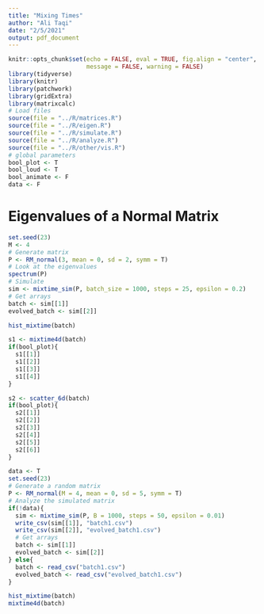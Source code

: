 ```yaml
---
title: "Mixing Times"
author: "Ali Taqi"
date: "2/5/2021"
output: pdf_document
---
```


```r
knitr::opts_chunk$set(echo = FALSE, eval = TRUE, fig.align = "center", 
                      message = FALSE, warning = FALSE)
library(tidyverse)
library(knitr)
library(patchwork)
library(gridExtra)
library(matrixcalc)
# Load files
source(file = "../R/matrices.R")
source(file = "../R/eigen.R")
source(file = "../R/simulate.R")
source(file = "../R/analyze.R")
source(file = "../R/other/vis.R")
# global parameters
bool_plot <- T
bool_loud <- T
bool_animate <- F
data <- F
```

# Eigenvalues of a Normal Matrix

```r
set.seed(23)
M <- 4
# Generate matrix
P <- RM_normal(3, mean = 0, sd = 2, symm = T)
# Look at the eigenvalues
spectrum(P)
# Simulate
sim <- mixtime_sim(P, batch_size = 1000, steps = 25, epsilon = 0.2)
# Get arrays
batch <- sim[[1]]
evolved_batch <- sim[[2]]
```

```r
hist_mixtime(batch)
```

```r
s1 <- mixtime4d(batch)
if(bool_plot){  
  s1[[1]]
  s1[[2]]
  s1[[3]]
  s1[[4]]
}
```

```r
s2 <- scatter_6d(batch)
if(bool_plot){  
  s2[[1]]
  s2[[2]]
  s2[[3]]
  s2[[4]]
  s2[[5]]
  s2[[6]]
}
```


```r
data <- T
set.seed(23)
# Generate a random matrix
P <- RM_normal(M = 4, mean = 0, sd = 5, symm = T)
# Analyze the simulated matrix
if(!data){
  sim <- mixtime_sim(P, B = 1000, steps = 50, epsilon = 0.01)
  write_csv(sim[[1]], "batch1.csv")
  write_csv(sim[[2]], "evolved_batch1.csv")
  # Get arrays
  batch <- sim[[1]]
  evolved_batch <- sim[[2]]
} else{
  batch <- read_csv("batch1.csv")
  evolved_batch <- read_csv("evolved_batch1.csv")
}
```

```r
hist_mixtime(batch)
mixtime4d(batch)
```


